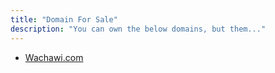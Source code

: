 ```yaml
---
title: "Domain For Sale"
description: "You can own the below domains, but them..."
---
```


 - [Wachawi.com](https://wachawi.com/)



<!-- 
Domain sale at: https://htmlpreview.github.io/?https://github.com/OarkLimited/Kiira/blob/master/Coming%20Soon/index.html

for example: /index?domain=toknow.ai

use the first letter "T" as icon


https://pqvst.com/2021/12/28/custom-google-forms/

https://stackoverflow.com/a/8306712

https://www.labnol.org/code/19233-submit-forms-with-javascript

https://developers.cloudflare.com/pages/configuration/custom-domains/ 

https://developers.cloudflare.com/pages/framework-guides/deploy-anything/
-->